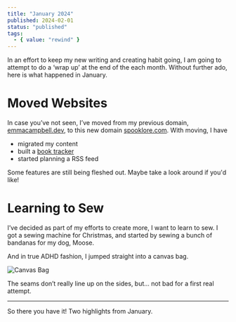 ```yaml
---
title: "January 2024"
published: 2024-02-01
status: "published"
tags:
  - { value: "rewind" }
---
```


In an effort to keep my new writing and creating habit going, I am going to attempt to do a ‘wrap up’ at the end of the each month. Without further ado, here is what happened in January.

# Moved Websites

In case you’ve not seen, I’ve moved from my previous domain, [emmacampbell.dev](https://emmacampbell.dev), to this new domain [spooklore.com](https://spooklore.com). With moving, I have

* migrated my content
* built a [book tracker](https://spooklore.com/writing/book-tracker)
* started planning a RSS feed

Some features are still being fleshed out. Maybe take a look around if you'd like!

# Learning to Sew

I’ve decided as part of my efforts to create more, I want to learn to sew. I got a sewing machine for Christmas, and started by sewing a bunch of bandanas for my dog, Moose.

And in true ADHD fashion, I jumped straight into a canvas bag.

![Canvas Bag](assets/canvas_bag.jpeg)

The seams don’t really line up on the sides, but... not bad for a first real attempt.

---

So there you have it! Two highlights from January.
